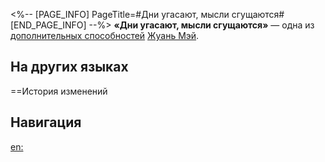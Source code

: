 <%-- [PAGE_INFO]
PageTitle=#Дни угасают, мысли сгущаются#
[END_PAGE_INFO] --%>
{{Навык Инфобокс
|Название         = Дни угасают, мысли сгущаются
|Изображение      = След Дни угасают, мысли сгущаются.png
|Персонаж         = Жуань Мэй
|Тип              = Доп. способность
|Возвышение       = 4
|Длительность     = 
|Описание         = В начале своего хода Жуань Мэй восстанавливает 5 ед. энергии.
|Свойство1        = 
|Масштабирование1 = 
}}
'''«Дни угасают, мысли сгущаются»''' — одна из [[дополнительная способность|дополнительных способностей]] [[Жуань Мэй]].

==На других языках==
{{На других языках
|en   = Days Wane, Thoughts Wax
|zhs  = 日消遐思长
|zht  = 日消遐思長
|ja   = {{Rubi|広|ひろ}}がる{{Rubi|想像|そうぞう}}
|ko   = 해가 질수록 늘어나는 생각
|es   = Ensoñaciones del pasado
|fr   = Rêveries du temps qui passe
|ru   = Дни угасают, мысли сгущаются
|th   = Days Wane, Thoughts Wax
|vi   = Ngày Qua, Tâm Tư Trải Dài
|de   = Sonne geht unter, Träume kommen auf
|id   = Days Wane, Thoughts Wax
|pt   = Dias Mínguam, Pensamentos Crescem
}}

==История изменений
{{История изменений|3.5}}

==Навигация==
{{Навык Навбокс|Жуань Мэй}}

[[en:]]